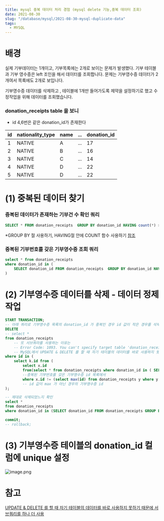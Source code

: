 ```yaml
---
title: mysql 중복 데이터 처리 경험 (mysql delete 기능,중복 데이터 조회)
date: 2021-08-30
slug: "/database/mysql/2021-08-30-mysql-duplicate-data"
tags:
  - MYSQL
---
```


# 배경
실제 기부데이터는 1개이고, 기부목록에는 2개로 보이는 문제가 발생했다.
기부 테이블과 기부 영수증은 left 조인을 해서 데이터를 조회합니다.
문제는 기부영수증 데이터가 2개여서 목록에도 2개로 보입니다.

기부영수증 데이터를 삭제하고 , 테이블에 1개만 들어가도록 제약을 설정하기로 했고
수정작업을 위해 데이터를 조회했습니다.

### donation_receipts table 을 보니
* id 4,6번은 같은 donation_id가 존재한다

|id|nationality_type|name|...|donation_id|
|---|---|---|---|---|
|1|NATIVE|A|...|17|
|2|NATIVE|B|...|16|
|3|NATIVE|C|...|14|
|4|NATIVE|D|...|22|
|5|NATIVE|D|...|22|

# (1) 중복된 데이터 찾기
### 중복된 데이터가 존재하는 기부건 수 확인 쿼리
```sql
SELECT * FROM donation_receipts  GROUP BY donation_id HAVING count(*) > 1;
```
*GROUP BY 절 사용하기, HAVING절 안에 COUNT 함수 사용하기
[참조](https://stackoverflow.com/questions/16697215/count-number-of-unique-values)

### 중복된 기부번호를 갖은 기부영수증 조회 쿼리
```sql
select * from donation_receipts
where donation_id in (
    SELECT donation_id FROM donation_receipts  GROUP BY donation_id HAVING count(*) > 1 -- 중복된 기부번호 22
)

```
# (2) 기부영수증 데이터를 삭제 - 데이터 정제 작업

```sql
START TRANSACTION;
-- 아래 쿼리로 기부영수증 목록의 donation_id 가 중복인 경우 id 값이 작은 경우를 삭제하기로함
DELETE
-- select *
from donation_receipts
    -- 또 서브쿼라를 사용하는 이유는
    -- Error Code: 1093. You can't specify target table 'donation_receipts' for update in FROM clause	0.000 sec 발생했었음
    -- MySQL에서 UPDATE & DELETE 를 할 때 자기 테이블의 데이터를 바로 사용하지 못하기 때문에 서브쿼리를 하나 더 사용한다.
where id in (
    select k.id from (
        select x.id
        from(select * from donation_receipts where donation_id in ( SELECT donation_id FROM donation_receipts  GROUP BY donation_id HAVING count(*) > 1 )) x
        --중복된 기부번호를 갖은 기부영수증 id 목록에서
        where x.id != (select max(id) from donation_receipts y where y.donation_id=x.donation_id)) k
        -- id 값이 max 가 아닌 경우의 기부영수증 id
);

-- 제대로 삭제되었느지 확인
select *
from donation_receipts
where donation_id in (SELECT donation_id FROM donation_receipts GROUP BY donation_id HAVING count(*) > 1);

commit;
-- rollback;
```
# (3) 기부영수증 테이블의 donation_id 컬럼에 unique 설정
![image.png](/content/img/unique.JPG)

# 참고
[UPDATE & DELETE 를 할 때 자기 테이블의 데이터를 바로 사용하지 못하기 때문에 서브쿼리를 하나 더 사용](https://velog.io/@khnn/TIL-DELETE%EC%97%90%EC%84%9C%EC%9D%98-%EC%84%9C%EB%B8%8C%EC%BF%BC%EB%A6%AC-%ED%99%9C%EC%9A%A9)